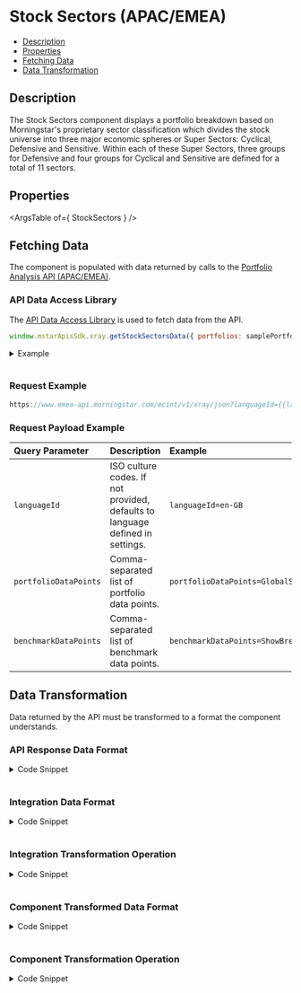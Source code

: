 
<Meta title="StockSectors" component={StockSectors} />

<style> {
  `
    details {
      padding: 10px;
      font-weight: bold;
      color: white;
      background: #3c3c3c;
    }
    summary {
      font-family: "Nunito Sans","San Francisco",BlinkMacSystemFont,"Segoe UI","Helvetica Neue",Helvetica,Arial,sans-serif;
      cursor: pointer;
    }
    .summary-text {
      padding-left: 5px;
      font-size: 15px;
    }
    .v-application--wrap {
        min-height: 100%
    }
  `}

</style>

# Stock Sectors (APAC/EMEA)

- [Description](#description)
- [Properties](#properties)
- [Fetching Data](#fetching-data)
- [Data Transformation](#data-transformation)


## Description
The Stock Sectors component displays a portfolio breakdown based on Morningstar's proprietary sector classification which divides the stock universe into three major economic spheres or Super Sectors: Cyclical, Defensive and Sensitive. Within each of these Super Sectors, three groups for Defensive and four groups for Cyclical and Sensitive are defined for a total of 11 sectors.

<Canvas withSource="open" withToolbar>
  <Story id="components-stock-sectors--story-details"></Story>
</Canvas>

## Properties

<ArgsTable of={ StockSectors } />

## Fetching Data

The component is populated with data returned by calls to the <a href={PORTFOLIO_ANALYSIS_EMEA_URL} target="_blank">Portfolio Analysis API (APAC/EMEA)</a>.
<!--
- [API Data Access Library](#api-data-access-library)
- [Request Example](#request)
- [Request Payload Example](#request-payload)
-->
### API Data Access Library

The <a href={DATA_ACCESS_LIBRARY} target="_blank">API Data Access Library</a> is used to fetch data from the API.

``` javascript dark
window.mstarApisSdk.xray.getStockSectorsData({ portfolios: samplePortfolio });
```
<details>
  <summary><span class="summary-text">Example</span></summary>

``` javascript dark

const samplePortfolio = {
    type: 3,
    benchmark: {
        "type": "Standard",
        "holdings": [
            {
                "identifier": "EUCA000555",
                "identifierType": "MSID",
                "weight": 100
            }
        ]
    },
    holdings: [
        {
            identifier: 'F0GBR052QA',
            identifierType: 'MSID',
            amount: 5000,
        },
        {
            identifier: 'F000000EY1',
            identifierType: 'MSID',
            amount: 2500,
        },
        {
            identifier: 'F00000OXG7',
            identifierType: 'MSID',
            amount: 2000,
        },
        {
            identifier: 'F00000TWNO',
            identifierType: 'MSID',
            amount: 10000,
        },
    ],
    name: 'UK demo portfolio - amount',
};

window.mstarApisSdk.xray.getStockSectorsData({ portfolios: samplePortfolio});
```
</details>
&nbsp;

### Request Example

```javascript dark
https://www.emea-api.morningstar.com/ecint/v1/xray/json?languageId={{languageId}}&portfolioDataPoints={{portfolioDataPoints}}&holdingDataPoints={{holdingDataPoints}}&benchmarkDataPoints={{benchmarkDataPoints}}

```

### Request Payload Example

| Query Parameter | Description|Example |
| :----------- | :--------| :----------- |
| `languageId` |	ISO culture codes. If not provided, defaults to language defined in settings. | `languageId=en-GB` |
| `portfolioDataPoints` | Comma-separated list of portfolio data points.| `portfolioDataPoints=GlobalStockSector` |
| `benchmarkDataPoints` | Comma-separated list of benchmark data points.| `benchmarkDataPoints=ShowBreakdown` |


## Data Transformation

Data returned by the API must be transformed to a format the component understands.
<!--
- [API Response Data Format](#api-response-data-format)
- [Integration Data Format](#integration-data-format) 
- [Integration Transformation Operation](#integration-transformation-operation) 
- [Component Transformed Data Format](#component-transformed-data-format) 
- [Component Transformation Operation](#component-transformation-operation) 
-->
### API Response Data Format
<details>
  <summary><span class="summary-text">Code Snippet</span></summary>

```json dark
{
    "status": {
        "detailedStatusMessage": "",
        "statusCode": 200,
        "statusDescription": "",
    },
    "breakdowns": {
        "globalStockSector": [
            {
                "salePosition": "N",
                "values": {
                    "99": 4.22914,
                    "101": 5.92901,
                    "102": 5.5638,
                    "103": 15.88212,
                    "104": 1.08254,
                    "205": 10.13091,
                    "206": 11.37925,
                    "207": 0.81383,
                    "308": 8.75619,
                    "309": 4.48632,
                    "310": 16.84596,
                    "311": 14.90093,
                },
            },
        ],
    },
    "benchmark": [
        {
            "breakdowns": {
                "globalStockSector": [
                    {
                        "salePosition": "N",
                        "values": {
                            "99": 0,
                            "101": 2.50603,
                            "102": 10.47011,
                            "103": 13.10258,
                            "104": 3.75471,
                            "205": 6.83606,
                            "206": 14.76033,
                            "207": 3.05778,
                            "308": 8.22896,
                            "309": 4.40115,
                            "310": 8.87266,
                            "311": 24.00964,
                        },
                    },
                ],
            },
        },
    ],
}
```
</details>
&nbsp;

### Integration Data Format
<details>
  <summary><span class="summary-text">Code Snippet</span></summary>

```json dark
{
    "stockSectors": {
        "portfolio": {
            "BasicMaterials": 7.07,
            "CommunicationServices": 6.33,
            "ConsumerCyclical": 10.47,
            "ConsumerDefensive": 7.97,
            "Cyclical": 41.17,
            "Defensive": 21.2,
            "Energy": 9.04,
            "FinancialServices": 21.14,
            "Healthcare": 9.15,
            "Industrials": 11.48,
            "RealEstate": 2.49,
            "Sensitive": 37.63,
            "Technology": 10.78,
            "Utilities": 4.08,
            "NotClassified": 0
        },
        "benchmark": {
            "BasicMaterials": 2.49,
            "CommunicationServices": 7.78,
            "ConsumerCyclical": 11.32,
            "ConsumerDefensive": 6.61,
            "Cyclical": 30.57,
            "Defensive": 23.48,
            "Energy": 4.75,
            "FinancialServices": 13.13,
            "Healthcare": 13.79,
            "Industrials": 9.03,
            "RealEstate": 3.63,
            "Sensitive": 45.95,
            "Technology": 24.39,
            "Utilities": 3.08,
            "NotClassified": 0
        }
    }
}
```
</details>
&nbsp;

### Integration Transformation Operation
<details>
  <summary><span class="summary-text">Code Snippet</span></summary>

```javascript dark
function getStockSectorsData(xrayData) {
    const sectorTypes = ['cyclical', 'sensitive', 'defensive'];
    const modelData = getComponentData(
        xrayData,
        'breakdowns.globalStockSector[0].values',
        'benchmark[0].breakdowns.globalStockSector[0].values',
    );
    const portfolioData = get(modelData, 'portfolio', null);
    const benchmarkData = get(modelData, 'benchmark', null);

    const portfolio = {};
    const benchmark = {};
    sectorTypes.forEach((sectorType) => {
        const mappingKey = stockSectorsMapping.stockSectors[sectorType];
        Object.keys(mappingKey).forEach((dataKey) => {
            portfolio[mappingKey[dataKey]] = portfolioData[dataKey];
            benchmark[mappingKey[dataKey]] = benchmarkData[dataKey];
        });
    });
    return {
        portfolio,
        benchmark,
    };
}
```
</details>
&nbsp;

### Component Transformed Data Format
<details>
  <summary><span class="summary-text">Code Snippet</span></summary>

```json dark
[
    {
        "name": "cyclical",
        "portfolio": "40.50",
        "benchmark": "30.76",
        "highlight": true
    },
    {
        "name": "basicMaterials",
        "portfolio": "7.30",
        "benchmark": "2.45"
    },
    {
        "name": "consumerCyclical",
        "portfolio": "10.21",
        "benchmark": "11.57"
    },
    {
        "name": "financialServices",
        "portfolio": "20.63",
        "benchmark": "13.25"
    },
    {
        "name": "realEstate",
        "portfolio": "2.36",
        "benchmark": "3.49"
    },
    {
        "name": "sensitive",
        "portfolio": "38.16",
        "benchmark": "44.74",
        "highlight": true
    },
    {
        "name": "communicationServices",
        "portfolio": "6.32",
        "benchmark": "7.47"
    },
    {
        "name": "energy",
        "portfolio": "9.43",
        "benchmark": "4.65"
    },
    {
        "name": "industrials",
        "portfolio": "11.67",
        "benchmark": "8.93"
    },
    {
        "name": "technology",
        "portfolio": "10.74",
        "benchmark": "23.69"
    },
    {
        "name": "defensive",
        "portfolio": "21.34",
        "benchmark": "24.50",
        "highlight": true
    },
    {
        "name": "consumerDefensive",
        "portfolio": "8.06",
        "benchmark": "6.72"
    },
    {
        "name": "healthcare",
        "portfolio": "9.53",
        "benchmark": "14.76"
    },
    {
        "name": "utilities",
        "portfolio": "3.75",
        "benchmark": "3.02"
    }
]
```
</details>
&nbsp;

### Component Transformation Operation
<details>
  <summary><span class="summary-text">Code Snippet</span></summary>

```javascript dark
parsedModelData() {
    if (this.modelData) {
        let stockSectorsData = [];
        const portfolioData = get(this.modelData, 'stockSectors.portfolio', null);
        const benchmarkData = get(this.modelData, 'stockSectors.benchmark', null);
        const mapping = outputMapping.stockSectors;
        this.sectorTypes.forEach((key) => {
            const breakdown = [];
            const mappingKey = mapping[key];
            let netPortfolio = 0;
            let netBenchmark = 0;

            Object.values(mappingKey).forEach((dataKey) => {
                netPortfolio += portfolioData[dataKey] || 0;
                netBenchmark += benchmarkData[dataKey] || 0;
                breakdown.push({
                    name: lowerFirst(dataKey.toString()),
                    portfolio: portfolioData ? this.formatNumber(portfolioData[dataKey]) : '-',
                    benchmark: benchmarkData ? this.formatNumber(benchmarkData[dataKey]) : '-',
                });
            });
            breakdown.unshift({
                name: key,
                portfolio: this.formatNumber(netPortfolio) || '-',
                benchmark: this.formatNumber(netBenchmark) || '-',
                highlight: true,
            });
            stockSectorsData = [...stockSectorsData, ...breakdown];
        });
        return stockSectorsData;
    }
    return [];
},
```
</details>
&nbsp;
